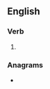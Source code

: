 ==English==

===Verb===
{{head|en|verb form}}

# {{en-third-person singular of|scrutinise}}

===Anagrams===
* {{anagrams|en|sinecurists}}